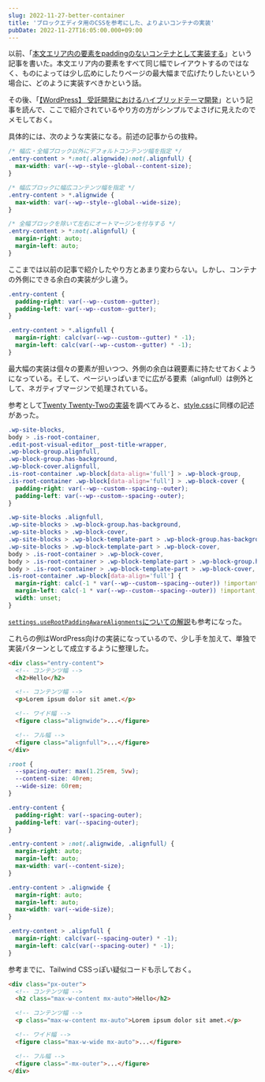 ```yaml
---
slug: 2022-11-27-better-container
title: 'ブロックエディタ用のCSSを参考にした、よりよいコンテナの実装'
pubDate: 2022-11-27T16:05:00.000+09:00
---
```


以前、「[本文エリア内の要素をpaddingのないコンテナとして実装する](/2022-07-31-container-with-no-padding)」という記事を書いた。本文エリア内の要素をすべて同じ幅でレイアウトするのではなく、ものによっては少し広めにしたりページの最大幅まで広げたりしたいという場合に、どのように実装すべきかという話。

その後、「[【WordPress】 受託開発におけるハイブリッドテーマ開発](https://qiita.com/TetsuakiHamano/items/4166dd093e2ba03c57d7)」という記事を読んで、ここで紹介されているやり方の方がシンプルでよさげに見えたのでメモしておく。

具体的には、次のような実装になる。前述の記事からの抜粋。

```css
/* 幅広・全幅ブロック以外にデフォルトコンテンツ幅を指定 */
.entry-content > *:not(.alignwide):not(.alignfull) {
  max-width: var(--wp--style--global--content-size);
}

/* 幅広ブロックに幅広コンテンツ幅を指定 */
.entry-content > *.alignwide {
  max-width: var(--wp--style--global--wide-size);
}

/* 全幅ブロックを除いて左右にオートマージンを付与する */
.entry-content > *:not(.alignfull) {
  margin-right: auto;
  margin-left: auto;
}
```

ここまでは以前の記事で紹介したやり方とあまり変わらない。しかし、コンテナの外側にできる余白の実装が少し違う。

```css
.entry-content {
  padding-right: var(--wp--custom--gutter);
  padding-left: var(--wp--custom--gutter);
}

.entry-content > *.alignfull {
  margin-right: calc(var(--wp--custom--gutter) * -1);
  margin-left: calc(var(--wp--custom--gutter) * -1);
}
```

最大幅の実装は個々の要素が担いつつ、外側の余白は親要素に持たせておくようになっている。そして、ページいっぱいまでに広がる要素（alignfull）は例外として、ネガティブマージンで処理されている。

参考として[Twenty Twenty-Twoの実装](https://github.com/WordPress/wordpress-develop/tree/trunk/src/wp-content/themes/twentytwentytwo)を調べてみると、[style.css](https://github.com/WordPress/wordpress-develop/blob/trunk/src/wp-content/themes/twentytwentytwo/style.css)に同様の記述があった。

```css
.wp-site-blocks,
body > .is-root-container,
.edit-post-visual-editor__post-title-wrapper,
.wp-block-group.alignfull,
.wp-block-group.has-background,
.wp-block-cover.alignfull,
.is-root-container .wp-block[data-align='full'] > .wp-block-group,
.is-root-container .wp-block[data-align='full'] > .wp-block-cover {
  padding-right: var(--wp--custom--spacing--outer);
  padding-left: var(--wp--custom--spacing--outer);
}

.wp-site-blocks .alignfull,
.wp-site-blocks > .wp-block-group.has-background,
.wp-site-blocks > .wp-block-cover,
.wp-site-blocks > .wp-block-template-part > .wp-block-group.has-background,
.wp-site-blocks > .wp-block-template-part > .wp-block-cover,
body > .is-root-container > .wp-block-cover,
body > .is-root-container > .wp-block-template-part > .wp-block-group.has-background,
body > .is-root-container > .wp-block-template-part > .wp-block-cover,
.is-root-container .wp-block[data-align='full'] {
  margin-right: calc(-1 * var(--wp--custom--spacing--outer)) !important;
  margin-left: calc(-1 * var(--wp--custom--spacing--outer)) !important;
  width: unset;
}
```

[`settings.useRootPaddingAwareAlignments`についての解説](https://qiita.com/TetsuakiHamano/items/4c1576131a71fc41ef41#settingsuserootpaddingawarealignments)も参考になった。

これらの例はWordPress向けの実装になっているので、少し手を加えて、単独で実装パターンとして成立するように整理した。

```html
<div class="entry-content">
  <!-- コンテンツ幅 -->
  <h2>Hello</h2>

  <!-- コンテンツ幅 -->
  <p>Lorem ipsum dolor sit amet.</p>

  <!-- ワイド幅 -->
  <figure class="alignwide">...</figure>

  <!-- フル幅 -->
  <figure class="alignfull">...</figure>
</div>
```

```css
:root {
  --spacing-outer: max(1.25rem, 5vw);
  --content-size: 40rem;
  --wide-size: 60rem;
}

.entry-content {
  padding-right: var(--spacing-outer);
  padding-left: var(--spacing-outer);
}

.entry-content > :not(.alignwide, .alignfull) {
  margin-right: auto;
  margin-left: auto;
  max-width: var(--content-size);
}

.entry-content > .alignwide {
  margin-right: auto;
  margin-left: auto;
  max-width: var(--wide-size);
}

.entry-content > .alignfull {
  margin-right: calc(var(--spacing-outer) * -1);
  margin-left: calc(var(--spacing-outer) * -1);
}
```

参考までに、Tailwind CSSっぽい疑似コードも示しておく。

```html
<div class="px-outer">
  <!-- コンテンツ幅 -->
  <h2 class="max-w-content mx-auto">Hello</h2>

  <!-- コンテンツ幅 -->
  <p class="max-w-content mx-auto">Lorem ipsum dolor sit amet.</p>

  <!-- ワイド幅 -->
  <figure class="max-w-wide mx-auto">...</figure>

  <!-- フル幅 -->
  <figure class="-mx-outer">...</figure>
</div>
```
